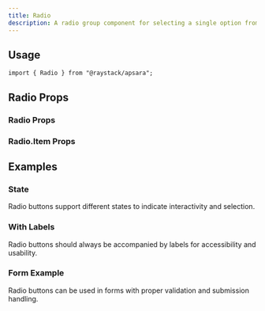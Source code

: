 ```yaml
---
title: Radio
description: A radio group component for selecting a single option from a list of options.
---
```



<Demo data={preview} />

## Usage

```tsx
import { Radio } from "@raystack/apsara";
```

## Radio Props

### Radio Props

<auto-type-table path="./props.ts" name="RadioRootProps" />

### Radio.Item Props

<auto-type-table path="./props.ts" name="RadioItemProps" />

## Examples

### State

Radio buttons support different states to indicate interactivity and selection.

<Demo data={stateDemo} />

### With Labels

Radio buttons should always be accompanied by labels for accessibility and usability.

<Demo data={labelDemo} />

### Form Example

Radio buttons can be used in forms with proper validation and submission handling.

<Demo data={formDemo} />
